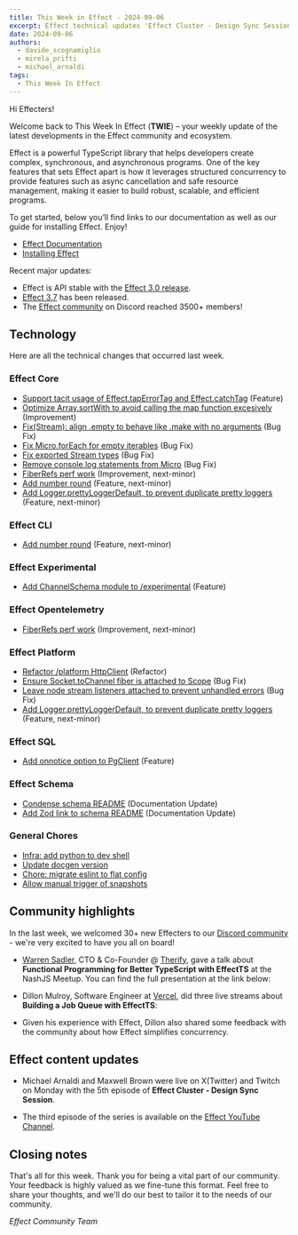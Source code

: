 ```yaml
---
title: This Week in Effect - 2024-09-06
excerpt: Effect technical updates 'Effect Cluster - Design Sync Session ep. 5' by Michael Arnaldi and Maxwell Brown.
date: 2024-09-06
authors:
  - davide_scognamiglio
  - mirela_prifti
  - michael_arnaldi
tags:
  - This Week In Effect
---
```



Hi Effecters!

Welcome back to This Week In Effect (**TWIE**) – your weekly update of the latest developments in the Effect community and ecosystem.

Effect is a powerful TypeScript library that helps developers create complex, synchronous, and asynchronous programs. One of the key features that sets Effect apart is how it leverages structured concurrency to provide features such as async cancellation and safe resource management, making it easier to build robust, scalable, and efficient programs.

To get started, below you’ll find links to our documentation as well as our guide for installing Effect. Enjoy!

- [Effect Documentation](/docs/getting-started/introduction/)
- [Installing Effect](/docs/getting-started/installation/)

Recent major updates:

- Effect is API stable with the [Effect 3.0 release](https://effect.website/blog/effect-3.0).
- [Effect 3.7](https://effect.website/blog/effect-3.7) has been released.
- The [Effect community](https://discord.gg/effect-ts) on Discord reached 3500+ members!

## Technology

Here are all the technical changes that occurred last week.

### Effect Core

- [Support tacit usage of Effect.tapErrorTag and Effect.catchTag](https://github.com/Effect-TS/effect/pull/3516) (Feature)
- [Optimize Array.sortWith to avoid calling the map function excesively](https://github.com/Effect-TS/effect/pull/3536) (Improvement)
- [Fix(Stream): align .empty to behave like .make with no arguments](https://github.com/Effect-TS/effect/pull/3543) (Bug Fix)
- [Fix Micro.forEach for empty iterables](https://github.com/Effect-TS/effect/pull/3545) (Bug Fix)
- [Fix exported Stream types](https://github.com/Effect-TS/effect/pull/3546) (Bug Fix)
- [Remove console.log statements from Micro](https://github.com/Effect-TS/effect/pull/3548) (Bug Fix)
- [FiberRefs perf work](https://github.com/Effect-TS/effect/pull/3518) (Improvement, next-minor)
- [Add number round](https://github.com/Effect-TS/effect/pull/3533) (Feature, next-minor)
- [Add Logger.prettyLoggerDefault, to prevent duplicate pretty loggers](https://github.com/Effect-TS/effect/pull/3552) (Feature, next-minor)

### Effect CLI

- [Add number round](https://github.com/Effect-TS/effect/pull/3533) (Feature, next-minor)

### Effect Experimental

- [Add ChannelSchema module to /experimental](https://github.com/Effect-TS/effect/pull/3557) (Feature)

### Effect Opentelemetry

- [FiberRefs perf work](https://github.com/Effect-TS/effect/pull/3518) (Improvement, next-minor)

### Effect Platform

- [Refactor /platform HttpClient](https://github.com/Effect-TS/effect/pull/3537) (Refactor)
- [Ensure Socket.toChannel fiber is attached to Scope](https://github.com/Effect-TS/effect/pull/3550) (Bug Fix)
- [Leave node stream listeners attached to prevent unhandled errors](https://github.com/Effect-TS/effect/pull/3555) (Bug Fix)
- [Add Logger.prettyLoggerDefault, to prevent duplicate pretty loggers](https://github.com/Effect-TS/effect/pull/3552) (Feature, next-minor)

### Effect SQL

- [Add onnotice option to PgClient](https://github.com/Effect-TS/effect/pull/3529) (Feature)

### Effect Schema

- [Condense schema README](https://github.com/Effect-TS/effect/pull/3534) (Documentation Update)
- [Add Zod link to schema README](https://github.com/Effect-TS/effect/pull/3538) (Documentation Update)

### General Chores

- [Infra: add python to dev shell](https://github.com/Effect-TS/effect/pull/3531)
- [Update docgen version](https://github.com/Effect-TS/effect/pull/3539)
- [Chore: migrate eslint to flat config](https://github.com/Effect-TS/effect/pull/3528)
- [Allow manual trigger of snapshots](https://github.com/Effect-TS/effect/pull/3556)

## Community highlights

In the last week, we welcomed 30+ new Effecters to our [Discord community](https://discord.gg/effect-ts) - we're very excited to have you all on board!

- [Warren Sadler](https://x.com/WarrenTherify), CTO & Co-Founder @ [Therify](https://x.com/Therify), gave a talk about **Functional Programming for Better TypeScript with EffectTS** at the NashJS Meetup. You can find the full presentation at the link below:

<YouTube
  id="https://www.youtube.com/embed/dmfeCrokKOw?si=8c1qR_XydkD6T5qc"
  title="NashJS: Functional Programming for Better TypeScript with EffectTS"
/>

- Dillon Mulroy, Software Engineer at [Vercel](https://vercel.com), did three live streams about **Building a Job Queue with EffectTS**:

<TwitchPlayerNonInteractive video="2241459740" />

- Given his experience with Effect, Dillon also shared some feedback with the community about how Effect simplifies concurrency.

<Tweet id="1830814038575431734" />

## Effect content updates

- Michael Arnaldi and Maxwell Brown were live on X(Twitter) and Twitch on Monday with the 5th episode of **Effect Cluster - Design Sync Session**.

<Tweet id="1830612060461482030" />

- The third episode of the series is available on the [Effect YouTube Channel](https://www.youtube.com/@effect-ts).

<YouTube
  id="https://www.youtube.com/embed/9lC1vOIYq4w?si=-tyoafwj5MsjMsZ8"
  title="Effect Cluster - Design Sync Session (Part 3)"
/>

## Closing notes

That's all for this week. Thank you for being a vital part of our community. Your feedback is highly valued as we fine-tune this format. Feel free to share your thoughts, and we'll do our best to tailor it to the needs of our community.

_Effect Community Team_
